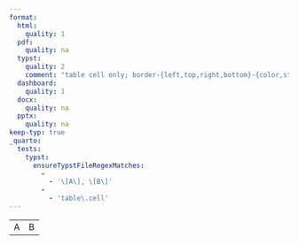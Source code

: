 ```yaml
---
format:
  html:
    quality: 1
  pdf:
    quality: na
  typst:
    quality: 2
    comment: "table cell only; border-{left,top,right,bottom}-{color,style,width} only"
  dashboard:
    quality: 1
  docx:
    quality: na
  pptx:
    quality: na
keep-typ: true
_quarto:
  tests:
    typst:
      ensureTypstFileRegexMatches:
        -
          - '\[A\], \[B\]'
        -
          - 'table\.cell'
---
```


```{=html}
<table>
    <tr><td style="border-left-style:solid; ; ;;;;border-left-color: #4b0082cd;border-left-style:none">A</td><td>B</td></tr>
</table>
```

